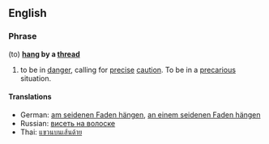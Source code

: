 ==English==

===Phrase===
(to) '''[[hang]] by a [[thread]]'''

# {{idiom}} to be in [[danger]], calling for [[precise]] [[caution]]. To be in a [[precarious]] situation.

====Translations====
*German: [[am seidenen Faden hängen]], [[an einem seidenen Faden hängen]]
*Russian: [[висеть на волоске]]
*Thai: [[แขวนบนเส้นด้าย]]